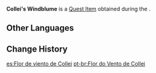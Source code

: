 {{Item Infobox
|id           = 120259
|image        = Item Collei's Windblume.png
|type         = Quest Items
|group        = Event Items
|memento      = Yes
|description  = To Collei, the only flower that can serve as her Windblume and convey her gratitude and well-wishes is the Padisarah. She now offers their seeds to you.<br>In visiting Mondstadt again, Collei has taken a tentative step toward the future. May her coming days be as a small seed held within her palm, filled deep with the potential for light and hope.
|source1      = [[Joy Above the Clouds]]
|event        = Windblume's Breath
}}
'''Collei's Windblume''' is a [[Quest Item]] obtained during the {{Quest|Joy Above the Clouds}}.

==Other Languages==
{{Other Languages
|en      = Collei's Windblume
|en_tl   = Collei's Wind Flower
|en_lang = de
|zhs     = 来自柯莱的「风之花」
|zhs_rm  = Láizì Kēlái de "Fēngzhīhuā"
|zht     = 來自柯萊的「風之花」
|zht_rm  = Láizì Kēlái de "Fēngzhīhuā"
|zh_tl   = 
|ja      = コレイの「風の花」
|ja_rm   = Korei no "Windoburuumu"
|ja_tl   = 
|ko      = 콜레이가 선물한 「바람의 꽃」
|ko_rm   = Kolleiga Seonmulhan "Baram-ui Kkot"
|ko_tl   = "Flower of Wind" Gifted By Collei
|es      = Flor de viento de Collei
|es_tl   = Collei's {{Lex|Windblume|es}}
|fr      = Alizée de Collei
|fr_tl   = Collei's {{Lex|Windblume|fr}}
|ru      = Анемония от Коллеи
|ru_tl   = 
|th      = "ดอก Windblume" ที่มาจาก Collei
|th_rm   = 
|th_tl   = 
|vi      = "Hoa Gió" Từ Collei
|vi_tl   = 
|de      = „Windblume“ von Collei
|de_tl   = Collei's "{{Lex|Windblume|de}}"
|id      = Windblume dari Collei
|id_tl   = Windblume from Collei
|pt      = Flor do Vento de Collei
|pt_tl   = 
|tr      = Collei'in Rüzgarçiçeği
|tr_tl   = Collei's {{Lex|Windblume|tr}}
|it      = Florvento di Collei
|it_tl   = 
}}

==Change History==
{{Change History|3.5}}

[[es:Flor de viento de Collei]]
[[pt-br:Flor do Vento de Collei]]